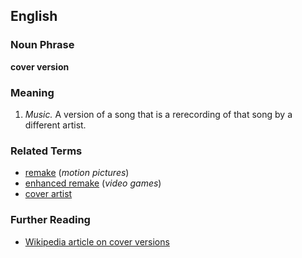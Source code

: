 ==English==

===Noun Phrase===
'''cover version'''

===Meaning===
#''Music.'' A version of a song that is a rerecording of that song by a different artist.  

===Related Terms===
*[[remake]] (''motion pictures'')
*[[enhanced remake]] (''video games'')
*[[cover artist]]

===Further Reading===
*[http://en.wikipedia.org/wiki/Cover_version Wikipedia article on cover versions]